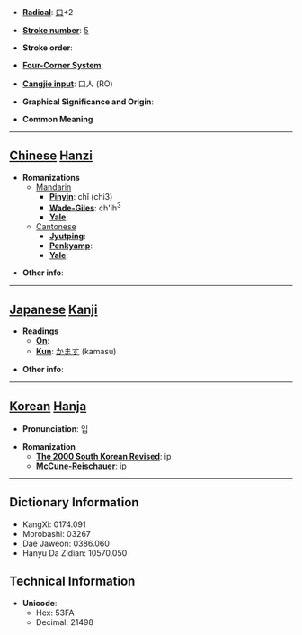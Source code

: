* '''[[Wiktionary:Chinese radical index| Radical]]''': [[Wiktionary:Chinese radical index 口|口]]+2

* '''[[Wiktionary:Chinese total strokes index|Stroke number]]''': [[Wiktionary:Chinese total strokes index 5|5]]

* '''Stroke order''': 

* '''[[Wiktionary:Chinese four corner index|Four-Corner System]]''': 

* '''[[Wiktionary:Chinese Cangjie index|Cangjie input]]''': 口人 (RO)

* '''Graphical Significance and Origin''': 

* '''Common Meaning'''

----

== [[Chinese]] [[Hanzi]] ==

* '''Romanizations'''
** [[Mandarin]]
*** '''[[Pinyin]]''': chǐ (chi3)
*** '''[[Wade-Giles]]''': ch'ih<sup>3</sup>
*** '''[[Yale]]''': 
**[[Cantonese]]
***'''[[Jyutping]]''':
***'''[[Penkyamp]]''': 
***'''[[Yale]]''': 

* '''Other info''': 

----

== [[Japanese]] [[Kanji]] ==

* '''Readings'''
** '''[[On]]''': 
** '''[[Kun]]''': [[かます]] (kamasu)

* '''Other info''':  

----

== [[Korean]] [[Hanja]] ==

* '''Pronunciation''': 입

* '''Romanization'''
** '''[[The 2000 South Korean Revised Romanization|The 2000 South Korean Revised]]''': ip
** '''[[McCune-Reischauer]]''': ip

----

== Dictionary Information ==

* KangXi: 0174.091
* Morobashi: 03267
* Dae Jaweon: 0386.060
* Hanyu Da Zidian: 10570.050

== Technical Information ==

* '''Unicode''':
** Hex: 53FA
** Decimal: 21498